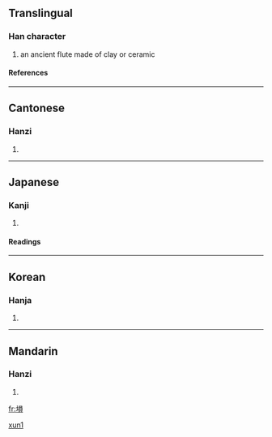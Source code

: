 {{see|埙|壎}}

==Translingual==
===Han character===
{{Han char|rn=32|rad=土|as=10|sn=13|four=4618<sub>6</sub>|canj=土口月金 (GRBC)}}
# an ancient flute made of clay or ceramic

====References====
{{Han ref|kx=0236.210|dkj=05360|dj=0474.120|hdz=10472.020|uh=5864|ud=22628|bh=DCE4|bd=56548}}
----

==Cantonese==
===Hanzi===
{{yue-hanzi|jyut=|y=hyun1}}
# {{defn|Cantonese}}
----
==Japanese==
===Kanji===
{{ja-kanji|grade=|rs=土10}}
# {{defn|Japanese}} 
====Readings====
{{ja-readings|on=[[けん]] (ken < kwen), [[こん]] (kon)|kun=[[つちぶえ]] (tsuchibue)}}
----
==Korean==
===Hanja===
{{ko-hanja|hangeul=[[훈]]|rv=hun|mr=hun}}
# {{defn|Korean}}
----
==Mandarin==
===Hanzi===
{{cmn-hanzi|sim=埙|pin=[[xūn]] ([[xun1]])|wg=hsün<sup>1</sup>}}
# {{defn|Mandarin}}

[[fr:塤]]
[[Category:zh-tw:Musical instruments|xun1]]